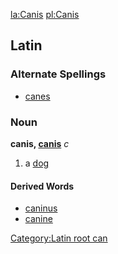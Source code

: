 [[la:Canis]] [[pl:Canis]]
==Latin==
===Alternate Spellings===
*[[canes]]
===Noun===
'''canis, [[Wiktionary Appendix:Latin third declension|canis]]''' ''c''

#a [[dog]]

====Derived Words====
*[[caninus]]
*[[canine]]

[[Category:Latin root can]]